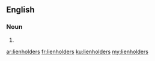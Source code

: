 ==English==

===Noun===
{{head|en|plural}}

# {{plural of|lienholder|lang=en}}

[[ar:lienholders]]
[[fr:lienholders]]
[[ku:lienholders]]
[[my:lienholders]]